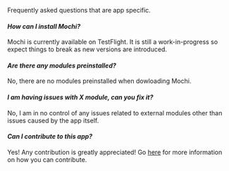 Frequently asked questions that are app specific.

#### _How can I install Mochi?_
Mochi is currently available on TestFlight. It is still a work-in-progress so expect
things to break as new versions are introduced.

#### _Are there any modules preinstalled?_
No, there are no modules preinstalled when dowloading Mochi.

#### _I am having issues with X module, can you fix it?_
No, I am in no control of any issues related to external modules other than issues caused by the app itself.

#### _Can I contribute to this app?_
Yes! Any contribution is greatly appreciated! Go [here](/docs/contribution) for more information on how you can contribute.